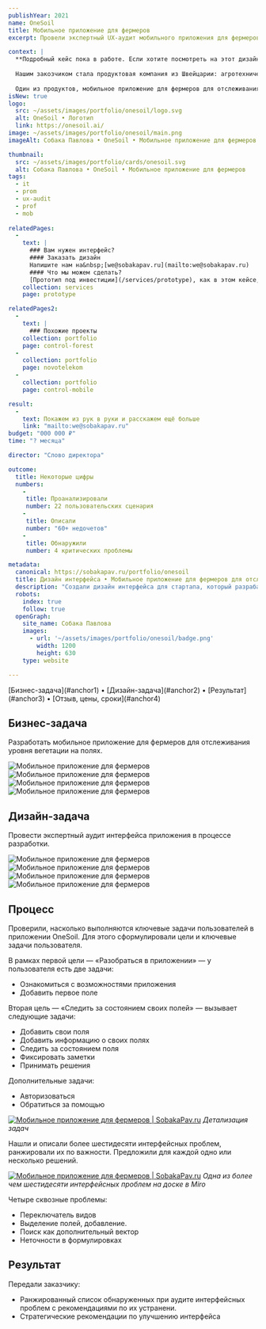```yaml
---
publishYear: 2021
name: OneSoil
title: Мобильное приложение для фермеров
excerpt: Провели экспертный UX-аудит мобильного приложения для фермеров и составили список проблем и рекомендаций

context: |
  **Подробный кейс пока в работе. Если хотите посмотреть на этот дизайн в деталях, пишите нам на [we@sobakapav.ru](mailto:we@sobakapav.ru)**
  
  Нашим закозчиком стала продуктовая компания из Швейцарии: агротехнический стартап, создающий приложения и онлайн-платформу, посвящённую точному земледелию. Их инновационные продукты для фермеров и сельскохозяйственных компаний используют алгоритмы машинного обучения и анализ спутниковых снимков для улучшения сельскохозяйственных практик.
  
  Один из продуктов, мобильное приложение для фермеров для отслеживания уровня вегетации на полях [OneSoil](https://onesoil.ai/), нуждался в UX-аудите интерфейса. 
isNew: true
logo:
  src: ~/assets/images/portfolio/onesoil/logo.svg
  alt: OneSoil • Логотип
  link: https://onesoil.ai/
image: ~/assets/images/portfolio/onesoil/main.png
imageAlt: Собака Павлова • OneSoil • Мобильное приложение для фермеров

thumbnail:
  src: ~/assets/images/portfolio/cards/onesoil.svg
  alt: Собака Павлова • OneSoil • Мобильное приложение для фермеров
tags:
  - it
  - prom
  - ux-audit
  - prof
  - mob
  
relatedPages:
  -
    text: |
      ### Вам нужен интерфейс?
      #### Заказать дизайн
      Напишите нам на&nbsp;[we@sobakapav.ru](mailto:we@sobakapav.ru) 
      #### Что мы можем сделать?
      [Прототип под инвестиции](/services/prototype), как в этом кейсе, и [многое другое](/services). 
    collection: services
    page: prototype

relatedPages2:
  -
    text: |
      ### Похожие проекты
    collection: portfolio
    page: control-forest
  -
    collection: portfolio
    page: novotelekom
  -
    collection: portfolio
    page: control-mobile

result:
  -
    text: Покажем из рук в руки и расскажем ещё больше
    link: "mailto:we@sobakapav.ru"
budget: "000 000 ₽"
time: "? месяца"

director: "Слово директора"

outcome:
  title: Некоторые цифры
  numbers:
    -
     title: Проанализировали 
     number: 22 пользовательских сценария
    -
     title: Описали
     number: "60+ недочетов"
    -
     title: Обнаружили
     number: 4 критических проблемы

metadata:
  canonical: https://sobakapav.ru/portfolio/onesoil
  title: Дизайн интерфейса • Мобильное приложение для фермеров для отслеживания уровня вегетации на полях
  description: "Создали дизайн интерфейса для стартапа, который разрабатывает агрегатор IT-конференций"
  robots:
    index: true
    follow: true
  openGraph:
    site_name: Собака Павлова
    images:
      - url: '~/assets/images/portfolio/onesoil/badge.png'
        width: 1200
        height: 630
    type: website

---
```


<TOC>
[Бизнес-задача](#anchor1) • [Дизайн-задача](#anchor2) • [Результат](#anchor3) • [Отзыв, цены, сроки](#anchor4)
</TOC>

## <a name="anchor1" />Бизнес-задача

Разработать мобильное приложение для фермеров для отслеживания уровня вегетации на полях.

<div class="flex gap-2 flex-wrap"> <Image src="~/assets/images/portfolio/onesoil/7.png" alt="Мобильное приложение для фермеров" class="min-w-72 grow shrink basis-0"/> <Image src="~/assets/images/portfolio/onesoil/8.png" alt="Мобильное приложение для фермеров" class="min-w-72 grow shrink basis-0" /> <Image src="~/assets/images/portfolio/onesoil/9.png" alt="Мобильное приложение для фермеров" class="min-w-72 grow shrink basis-0" /> <Image src="~/assets/images/portfolio/onesoil/10.png" alt="Мобильное приложение для фермеров" class="min-w-72 grow shrink basis-0" /></div>

## <a name="anchor2" />Дизайн-задача

Провести экспертный аудит интерфейса приложения в процессе разработки.

<div class="flex gap-2 flex-wrap"> <Image src="~/assets/images/portfolio/onesoil/3.png" alt="Мобильное приложение для фермеров" class="min-w-72 grow shrink basis-0"/> <Image src="~/assets/images/portfolio/onesoil/4.png" alt="Мобильное приложение для фермеров" class="min-w-72 grow shrink basis-0" /> <Image src="~/assets/images/portfolio/onesoil/5.png" alt="Мобильное приложение для фермеров" class="min-w-72 grow shrink basis-0" /> <Image src="~/assets/images/portfolio/onesoil/6.png" alt="Мобильное приложение для фермеров" class="min-w-72 grow shrink basis-0" /></div>

## <a name="anchor3" />Процесс

Проверили, насколько выполняются ключевые задачи пользователей в приложении OneSoil. Для этого сформулировали цели и ключевые задачи пользователя.

В рамках первой цели — «Разобраться в приложении» — у пользователя есть две задачи:
- Ознакомиться с возможностями приложения
- Добавить первое поле

Вторая цель — «Следить за состоянием своих полей» — вызывает следующие задачи:
- Добавить свои поля
- Добавить информацию о своих полях
- Следить за состоянием поля
- Фиксировать заметки
- Принимать решения

Дополнительные задачи:
- Авторизоваться
- Обратиться за помощью

<a href="/images/portfolio/onesoil/2.png" target="_blank">![Мобильное приложение для фермеров | SobakaPav.ru](~/assets/images/portfolio/onesoil/2.png)</a>
_Детализация задач_

Нашли и описали более шестидесяти интерфейсных проблем, ранжировали их по важности. Предложили для каждой одно или несколько решений.

<a href="/images/portfolio/onesoil/1.png" target="_blank">![Мобильное приложение для фермеров | SobakaPav.ru](~/assets/images/portfolio/onesoil/1.png)</a>
_Одна из более чем шестидесяти интерфейсных проблем на доске в Miro_

Четыре сквозные проблемы: 
- Переключатель видов
- Выделение полей, добавление.
- Поиск как дополнительный вектор
- Неточности в формулировках

## <a name="anchor4" />Результат
Передали заказчику:
- Ранжированный список обнаруженных при аудите интерфейсных проблем c рекомендациями по их устранени.
- Стратегические рекомендации по улучшению интерфейса

## <a name="anchor5" />




